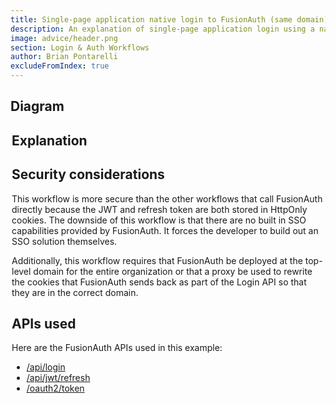 ```yaml
---
title: Single-page application native login to FusionAuth (same domain) with JWTs and refresh tokens
description: An explanation of single-page application login using a native login form that submits directly to FusionAuth on the same domain with server-side sessions with refresh tokens in cookies
image: advice/header.png
section: Login & Auth Workflows
author: Brian Pontarelli
excludeFromIndex: true
---
```


<Intro/>

## Diagram

<Legend/>

<Diagram/>

## Explanation

<OrderedList>
  <Step1/>
  <Step2/>
  <Step3/>
  <Step4/>
  <Step5/>
  <Step6/>
  <Step7/>
  <Step8/>
  <Step9/>
  <Step10/>
  <Step11/>
  <Step12/>
  <Step13/>
  <Step14/>
  <Step15/>
  <Step16/>
  <Step17/>
  <Step18/>
</OrderedList>

## Security considerations

This workflow is more secure than the other workflows that call FusionAuth directly because the JWT and refresh token are both stored in HttpOnly cookies. The downside of this workflow is that there are no built in SSO capabilities provided by FusionAuth. It forces the developer to build out an SSO solution themselves.

Additionally, this workflow requires that FusionAuth be deployed at the top-level domain for the entire organization or that a proxy be used to rewrite the cookies that FusionAuth sends back as part of the Login API so that they are in the correct domain.  

## APIs used

Here are the FusionAuth APIs used in this example:

* [/api/login](/docs/v1/tech/apis/login#authenticate-a-user)
* [/api/jwt/refresh](/docs/v1/tech/apis/jwt#refresh-a-jwt)
* [/oauth2/token](/docs/v1/tech/oauth/endpoints#refresh-token-grant-request)
